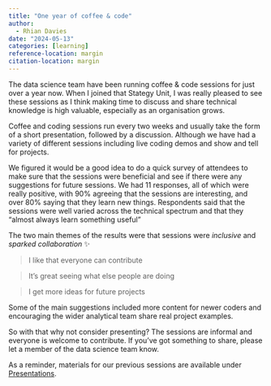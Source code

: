 ```yaml
---
title: "One year of coffee & code"
author:
  - Rhian Davies
date: "2024-05-13"
categories: [learning]
reference-location: margin
citation-location: margin
---
```


The data science team have been running coffee & code sessions for just over a year now. 
When I joined that Stategy Unit, I was really pleased to see these sessions as I think making time to discuss and share technical knowledge is high valuable, especially as an organisation grows. 

Coffee and coding sessions run every two weeks and usually take the form of a short presentation, followed by a discussion. Although we have had a variety of different sessions including live coding demos and show and tell for projects.

We figured it would be a good idea to do a quick survey of attendees to make sure that the sessions were beneficial and see if there were any suggestions for future sessions. We had 11 responses, all of which were really positive, with 90% agreeing that the sessions are interesting, and over 80% saying that they learn new things. Respondents said that the sessions were well varied across the technical spectrum and that they "almost always learn something useful"

The two main themes of the results were that sessions were _inclusive_ and _sparked collaboration_ ✨

> I like that everyone can contribute

> It's great seeing what else people are doing

> I get more ideas for future projects

Some of the main suggestions included more content for newer coders and encouraging the wider analytical team share real project examples. 

So with that why not consider presenting? The sessions are informal and everyone is welcome to contribute. If you've got something to share, please let a member of the data science team know.

As a reminder, materials for our previous sessions are available under [Presentations](https://the-strategy-unit.github.io/data_science/presentations/).
